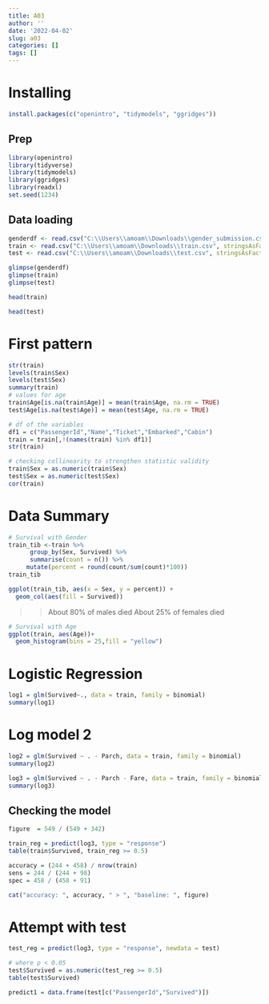 ```yaml
---
title: A03
author: ''
date: '2022-04-02'
slug: a03
categories: []
tags: []
---
```

# Installing
```r
install.packages(c("openintro", "tidymodels", "ggridges"))
```
## Prep
```r
library(openintro)
library(tidyverse)
library(tidymodels)
library(ggridges)
library(readxl)
set.seed(1234)
```
## Data loading
```r
genderdf <- read.csv("C:\\Users\\amoam\\Downloads\\gender_submission.csv")
train <- read.csv("C:\\Users\\amoam\\Downloads\\train.csv", stringsAsFactors = T)
test <- read.csv("C:\\Users\\amoam\\Downloads\\test.csv", stringsAsFactors = T)
```
```r
glimpse(genderdf)
glimpse(train)
glimpse(test)
```

```r
head(train)
```
```r
head(test)
```
# First pattern
```r
str(train)
levels(train$Sex)
levels(test$Sex)
summary(train)
# values for age
train$Age[is.na(train$Age)] = mean(train$Age, na.rm = TRUE)
test$Age[is.na(test$Age)] = mean(test$Age, na.rm = TRUE)
```
```r
# df of the variables
df1 = c("PassengerId","Name","Ticket","Embarked","Cabin")
train = train[,!(names(train) %in% df1)]
str(train)
```
```r
# checking collinearity to strengthen statistic validity
train$Sex = as.numeric(train$Sex)
test$Sex = as.numeric(test$Sex)
cor(train)
```
# Data Summary
```r
# Survival with Gender
train_tib <-train %>% 
      group_by(Sex, Survived) %>%
      summarise(count = n()) %>%
     mutate(percent = round(count/sum(count)*100))
train_tib
```
```r
ggplot(train_tib, aes(x = Sex, y = percent)) +
  geom_col(aes(fill = Survived))
```
>> About 80% of males died
>> About 25% of females died

```r
# Survival with Age
ggplot(train, aes(Age))+ 
  geom_histogram(bins = 25,fill = "yellow")
```


# Logistic Regression
```r
log1 = glm(Survived~., data = train, family = binomial)
summary(log1)
```
# Log model 2
```r
log2 = glm(Survived ~ . - Parch, data = train, family = binomial)
summary(log2)

log3 = glm(Survived ~ . - Parch - Fare, data = train, family = binomial)
summary(log3)
```
## Checking the model
```r
figure  = 549 / (549 + 342)

train_reg = predict(log3, type = "response")
table(train$Survived, train_reg >= 0.5)

accuracy = (244 + 458) / nrow(train)
sens = 244 / (244 + 98)
spec = 458 / (458 + 91)

cat("accuracy: ", accuracy, " > ", "baseline: ", figure)
```
# Attempt with test
```r
test_reg = predict(log3, type = "response", newdata = test)

# where p < 0.05
test$Survived = as.numeric(test_reg >= 0.5)
table(test$Survived)

predict1 = data.frame(test[c("PassengerId","Survived")])
```





